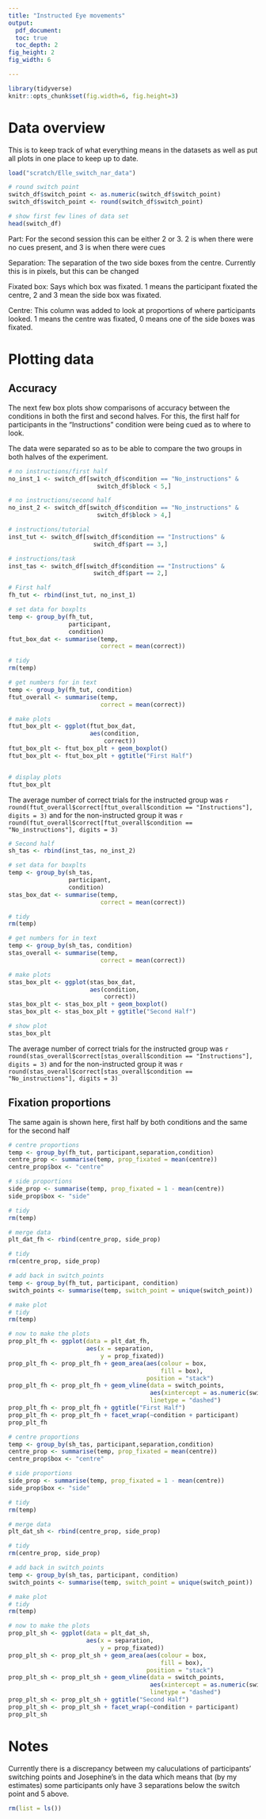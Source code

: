 ```yaml
---
title: "Instructed Eye movements"
output: 
  pdf_document:
  toc: true
  toc_depth: 2
fig_height: 2
fig_width: 6

---
```


```r
library(tidyverse)
knitr::opts_chunk$set(fig.width=6, fig.height=3) 
```

# Data overview 

This is to keep track of what everything means in the datasets as well as put all plots in one place to keep up to date. 

```r
load("scratch/Elle_switch_nar_data")

# round switch point
switch_df$switch_point <- as.numeric(switch_df$switch_point)
switch_df$switch_point <- round(switch_df$switch_point)

# show first few lines of data set
head(switch_df)
```

Part: For the second session this can be either 2 or 3. 2 is when there were no cues present, and 3 is when there were cues 

Separation: The separation of the two side boxes from the centre. Currently this is in pixels, but this can be changed

Fixated box: Says which box was fixated. 1 means the participant fixated the centre, 2 and 3 mean the side box was fixated.

Centre: This column was added to look at proportions of where participants looked. 1 means the centre was fixated, 0 means one of the side boxes was fixated.

# Plotting data
## Accuracy

The next few box plots show comparisons of accuracy between the conditions in both the first and second halves. For this, the first half for participants in the "Instructions" condition were being cued as to where to look.

The data were separated so as to be able to compare the two groups in both halves of the experiment.

``` r
# no instructions/first half 
no_inst_1 <- switch_df[switch_df$condition == "No_instructions" & 
                         switch_df$block < 5,]

# no instructions/second half 
no_inst_2 <- switch_df[switch_df$condition == "No_instructions" & 
                         switch_df$block > 4,]

# instructions/tutorial
inst_tut <- switch_df[switch_df$condition == "Instructions" & 
                        switch_df$part == 3,]

# instructions/task
inst_tas <- switch_df[switch_df$condition == "Instructions" & 
                        switch_df$part == 2,]

```

``` r
# First half
fh_tut <- rbind(inst_tut, no_inst_1)

# set data for boxplts 
temp <- group_by(fh_tut,
                 participant,
                 condition)
ftut_box_dat <- summarise(temp,
                          correct = mean(correct))

# tidy 
rm(temp)

# get numbers for in text 
temp <- group_by(fh_tut, condition)
ftut_overall <- summarise(temp,
                          correct = mean(correct))

# make plots 
ftut_box_plt <- ggplot(ftut_box_dat, 
                       aes(condition, 
                           correct))
ftut_box_plt <- ftut_box_plt + geom_boxplot()
ftut_box_plt <- ftut_box_plt + ggtitle("First Half")


# display plots
ftut_box_plt
```

The average number of correct trials for the instructed group was `r round(ftut_overall$correct[ftut_overall$condition == "Instructions"], digits = 3)` and for the non-instructed group it was `r round(ftut_overall$correct[ftut_overall$condition == "No_instructions"], digits = 3)` 

``` r
# Second half
sh_tas <- rbind(inst_tas, no_inst_2)

# set data for boxplts 
temp <- group_by(sh_tas,
                 participant,
                 condition)
stas_box_dat <- summarise(temp,
                          correct = mean(correct))

# tidy 
rm(temp)

# get numbers for in text 
temp <- group_by(sh_tas, condition)
stas_overall <- summarise(temp,
                          correct = mean(correct))

# make plots 
stas_box_plt <- ggplot(stas_box_dat, 
                       aes(condition, 
                           correct))
stas_box_plt <- stas_box_plt + geom_boxplot()
stas_box_plt <- stas_box_plt + ggtitle("Second Half")

# show plot
stas_box_plt
```

The average number of correct trials for the instructed group was `r round(stas_overall$correct[stas_overall$condition == "Instructions"], digits = 3)` and for the non-instructed group it was `r round(stas_overall$correct[stas_overall$condition == "No_instructions"], digits = 3)` 

## Fixation proportions
The same again is shown here, first half by both conditions and the same for the second half

``` r
# centre proportions
temp <- group_by(fh_tut, participant,separation,condition)
centre_prop <- summarise(temp, prop_fixated = mean(centre))
centre_prop$box <- "centre"

# side proportions
side_prop <- summarise(temp, prop_fixated = 1 - mean(centre))
side_prop$box <- "side"

# tidy
rm(temp)

# merge data
plt_dat_fh <- rbind(centre_prop, side_prop)

# tidy 
rm(centre_prop, side_prop)

# add back in switch_points
temp <- group_by(fh_tut, participant, condition)
switch_points <- summarise(temp, switch_point = unique(switch_point))

# make plot 
# tidy 
rm(temp)

# now to make the plots 
prop_plt_fh <- ggplot(data = plt_dat_fh, 
                      aes(x = separation,
                          y = prop_fixated))
prop_plt_fh <- prop_plt_fh + geom_area(aes(colour = box,
                                           fill = box),
                                       position = "stack")
prop_plt_fh <- prop_plt_fh + geom_vline(data = switch_points,
                                        aes(xintercept = as.numeric(switch_point)), 
                                        linetype = "dashed")
prop_plt_fh <- prop_plt_fh + ggtitle("First Half")
prop_plt_fh <- prop_plt_fh + facet_wrap(~condition + participant)
prop_plt_fh
```

``` r
# centre proportions
temp <- group_by(sh_tas, participant,separation,condition)
centre_prop <- summarise(temp, prop_fixated = mean(centre))
centre_prop$box <- "centre"

# side proportions
side_prop <- summarise(temp, prop_fixated = 1 - mean(centre))
side_prop$box <- "side"

# tidy
rm(temp)

# merge data
plt_dat_sh <- rbind(centre_prop, side_prop)

# tidy 
rm(centre_prop, side_prop)

# add back in switch_points
temp <- group_by(sh_tas, participant, condition)
switch_points <- summarise(temp, switch_point = unique(switch_point))

# make plot 
# tidy 
rm(temp)

# now to make the plots 
prop_plt_sh <- ggplot(data = plt_dat_sh, 
                      aes(x = separation,
                          y = prop_fixated))
prop_plt_sh <- prop_plt_sh + geom_area(aes(colour = box,
                                           fill = box),
                                       position = "stack")
prop_plt_sh <- prop_plt_sh + geom_vline(data = switch_points,
                                        aes(xintercept = as.numeric(switch_point)), 
                                        linetype = "dashed")
prop_plt_sh <- prop_plt_sh + ggtitle("Second Half")
prop_plt_sh <- prop_plt_sh + facet_wrap(~condition + participant)
prop_plt_sh
```

# Notes
Currently there is a discrepancy between my caluculations of participants' switching points and Josephine's in the data which means that (by my estimates) some participants only have 3 separations below the switch point and 5 above.

``` r
rm(list = ls())
```
